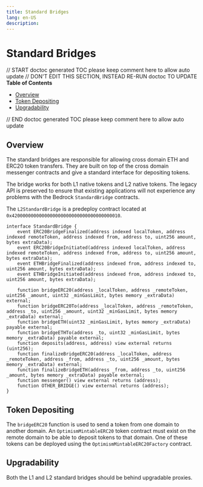 ```yaml
---
title: Standard Bridges
lang: en-US
description:
---
```


# Standard Bridges

// START doctoc generated TOC please keep comment here to allow auto update
// DON'T EDIT THIS SECTION, INSTEAD RE-RUN doctoc TO UPDATE
**Table of Contents**

- [Overview](#overview)
- [Token Depositing](#token-depositing)
- [Upgradability](#upgradability)

// END doctoc generated TOC please keep comment here to allow auto update

## Overview

The standard bridges are responsible for allowing cross domain
ETH and ERC20 token transfers. They are built on top of the cross domain
messenger contracts and give a standard interface for depositing tokens.

The bridge works for both L1 native tokens and L2 native tokens. The legacy API
is preserved to ensure that existing applications will not experience any
problems with the Bedrock `StandardBridge` contracts.

The `L2StandardBridge` is a predeploy contract located at
`0x4200000000000000000000000000000000000010`.

```solidity
interface StandardBridge {
    event ERC20BridgeFinalized(address indexed localToken, address indexed remoteToken, address indexed from, address to, uint256 amount, bytes extraData);
    event ERC20BridgeInitiated(address indexed localToken, address indexed remoteToken, address indexed from, address to, uint256 amount, bytes extraData);
    event ETHBridgeFinalized(address indexed from, address indexed to, uint256 amount, bytes extraData);
    event ETHBridgeInitiated(address indexed from, address indexed to, uint256 amount, bytes extraData);

    function bridgeERC20(address _localToken, address _remoteToken, uint256 _amount, uint32 _minGasLimit, bytes memory _extraData) external;
    function bridgeERC20To(address _localToken, address _remoteToken, address _to, uint256 _amount, uint32 _minGasLimit, bytes memory _extraData) external;
    function bridgeETH(uint32 _minGasLimit, bytes memory _extraData) payable external;
    function bridgeETHTo(address _to, uint32 _minGasLimit, bytes memory _extraData) payable external;
    function deposits(address, address) view external returns (uint256);
    function finalizeBridgeERC20(address _localToken, address _remoteToken, address _from, address _to, uint256 _amount, bytes memory _extraData) external;
    function finalizeBridgeETH(address _from, address _to, uint256 _amount, bytes memory _extraData) payable external;
    function messenger() view external returns (address);
    function OTHER_BRIDGE() view external returns (address);
}
```

## Token Depositing

The `bridgeERC20` function is used to send a token from one domain to another
domain. An `OptimismMintableERC20` token contract must exist on the remote
domain to be able to deposit tokens to that domain. One of these tokens can be
deployed using the `OptimismMintableERC20Factory` contract.

## Upgradability

Both the L1 and L2 standard bridges should be behind upgradable proxies.
